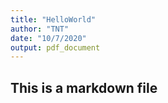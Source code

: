 ```yaml
---
title: "HelloWorld"
author: "TNT"
date: "10/7/2020"
output: pdf_document
---
```


## This is a markdown file